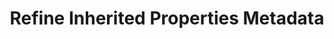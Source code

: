 ---
title: 'Refine Inherited Properties Metadata'
description: 'Guide for enterprise developers on adjusting inherited properties and metadata based on Day Zero standards.'
icon: 'sliders-h'
---